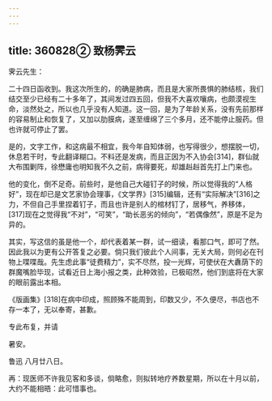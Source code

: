 ```yaml
---
---
---
```

title: 360828② 致杨霁云
---




霁云先生：

二十四日函收到。我这次所生的，的确是肺病，而且是大家所畏惧的肺结核，我们结交至少已经有二十多年了，其间发过四五回，但我不大喜欢嚷病，也颇漠视生命，淡然处之，所以也几乎没有人知道。这一回，是为了年龄关系，没有先前那样的容易制止和恢复了，又加以肋膜病，遂至缠绵了三个多月，还不能停止服药。但也许就可停止了罢。

是的，文字工作，和这病最不相宜，我今年自知体弱，也写得很少，想摆脱一切，休息若干时，专此翻译糊口。不料还是发病，而且正因为不入协会[314]，群仙就大布围剿阵，徐懋庸也明知我不久之前，病得要死，却雄赳赳首先打上门来也。

他的变化，倒不足奇。前些时，是他自己大碰钉子的时候，所以觉得我的“人格好”，现在却已是文艺家协会理事，《文学界》[315]编辑，还有“实际解决”[316]之力，不但自己手里捏着钉子，而且也许是别人的棺材钉了，居移气，养移体，[317]现在之觉得我“不对”，“可笑”，“助长恶劣的倾向”，“若偶像然”，原是不足为异的。

其实，写这信的虽是他一个，却代表着某一群，试一细读，看那口气，即可了然。因此我以为更有公开答复之必要。倘只我们彼此个人间事，无关大局，则何必在刊物上喋喋哉。先生虑此事“徒费精力”，实不尽然，投一光辉，可使伏在大纛荫下的群魔嘴脸毕现，试看近日上海小报之类，此种效验，已极昭然，他们到底将在大家的眼前露出本相。

《版画集》[318]在病中印成，照顾殊不能周到，印数又少，不久便尽，书店也不存一本了，无以奉寄，甚歉。

专此布复，并请

暑安。

鲁迅 八月廿八日。

再：现医师不许我见客和多谈，倘略愈，则拟转地疗养数星期，所以在十月以前，大约不能相晤：此可惜事也。